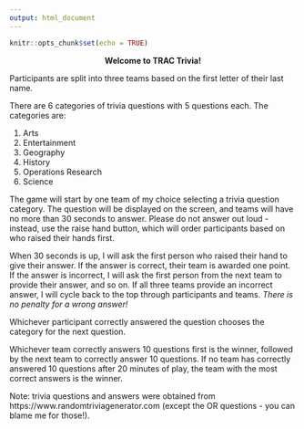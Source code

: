 ```yaml
---
output: html_document
---
```


```r
knitr::opts_chunk$set(echo = TRUE)
```

<p style="text-align: center;"><strong>Welcome to TRAC Trivia!</strong></p>

Participants are split into three teams based on the first letter of their last name.

There are 6 categories of trivia questions with 5 questions each. The categories are:

1. Arts
2. Entertainment
3. Geography
4. History
5. Operations Research
6. Science

The game will start by one team of my choice selecting a trivia question category. The question will be displayed on the screen, and teams will have no more than 30 seconds to answer. Please do not answer out loud - instead, use the raise hand button, which will order participants based on who raised their hands first.

When 30 seconds is up, I will ask the first person who raised their hand to give their answer. If the answer is correct, their team is awarded one point. If the answer is incorrect, I will ask the first person from the next team to provide their answer, and so on. If all three teams provide an incorrect answer, I will cycle back to the top through participants and teams. <i>There is no penalty for a wrong answer!</i>

Whichever participant correctly answered the question chooses the category for the next question.

Whichever team correctly answers 10 questions first is the winner, followed by the next team to correctly answer 10 questions. If no team has correctly answered 10 questions after 20 minutes of play, the team with the most correct answers is the winner.

Note: trivia questions and answers were obtained from https://www.randomtriviagenerator.com (except the OR questions - you can blame me for those!).
